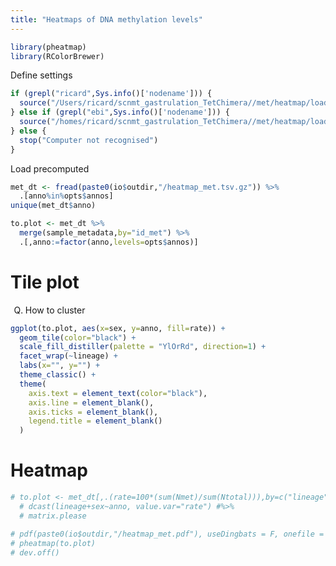 ```yaml
---
title: "Heatmaps of DNA methylation levels"
---
```


```r
library(pheatmap)
library(RColorBrewer)
```

Define settings
```r
if (grepl("ricard",Sys.info()['nodename'])) {
  source("/Users/ricard/scnmt_gastrulation_TetChimera//met/heatmap/load_settings.R")
} else if (grepl("ebi",Sys.info()['nodename'])) {
  source("/homes/ricard/scnmt_gastrulation_TetChimera//met/heatmap/load_settings.R")
} else {
  stop("Computer not recognised")
}
```

Load precomputed
```r
met_dt <- fread(paste0(io$outdir,"/heatmap_met.tsv.gz")) %>%
  .[anno%in%opts$annos]
unique(met_dt$anno)
```

```r
to.plot <- met_dt %>% 
  merge(sample_metadata,by="id_met") %>%
  .[,anno:=factor(anno,levels=opts$annos)]
```

# Tile plot

(Q) How to cluster

```r
ggplot(to.plot, aes(x=sex, y=anno, fill=rate)) +
  geom_tile(color="black") +
  scale_fill_distiller(palette = "YlOrRd", direction=1) +
  facet_wrap(~lineage) +
  labs(x="", y="") +
  theme_classic() +
  theme(
    axis.text = element_text(color="black"),
    axis.line = element_blank(),
    axis.ticks = element_blank(),
    legend.title = element_blank()
  )
```

# Heatmap

```r
# to.plot <- met_dt[,.(rate=100*(sum(Nmet)/sum(Ntotal))),by=c("lineage","sex","anno")] %>%
  # dcast(lineage+sex~anno, value.var="rate") #%>%
  # matrix.please
```

```r
# pdf(paste0(io$outdir,"/heatmap_met.pdf"), useDingbats = F, onefile = F, width=16, height=7)
# pheatmap(to.plot)
# dev.off()
```
